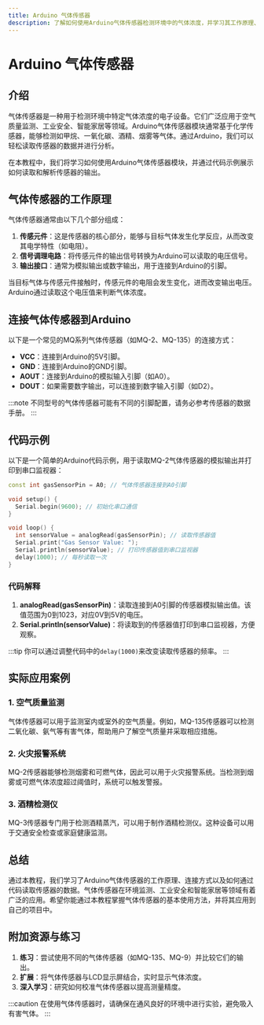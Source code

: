 ```yaml
---
title: Arduino 气体传感器
description: 了解如何使用Arduino气体传感器检测环境中的气体浓度，并学习其工作原理、代码实现和实际应用。
---
```


# Arduino 气体传感器

## 介绍

气体传感器是一种用于检测环境中特定气体浓度的电子设备。它们广泛应用于空气质量监测、工业安全、智能家居等领域。Arduino气体传感器模块通常基于化学传感器，能够检测如甲烷、一氧化碳、酒精、烟雾等气体。通过Arduino，我们可以轻松读取传感器的数据并进行分析。

在本教程中，我们将学习如何使用Arduino气体传感器模块，并通过代码示例展示如何读取和解析传感器的输出。

## 气体传感器的工作原理

气体传感器通常由以下几个部分组成：

1. **传感元件**：这是传感器的核心部分，能够与目标气体发生化学反应，从而改变其电学特性（如电阻）。
2. **信号调理电路**：将传感元件的输出信号转换为Arduino可以读取的电压信号。
3. **输出接口**：通常为模拟输出或数字输出，用于连接到Arduino的引脚。

当目标气体与传感元件接触时，传感元件的电阻会发生变化，进而改变输出电压。Arduino通过读取这个电压值来判断气体浓度。

## 连接气体传感器到Arduino

以下是一个常见的MQ系列气体传感器（如MQ-2、MQ-135）的连接方式：

- **VCC**：连接到Arduino的5V引脚。
- **GND**：连接到Arduino的GND引脚。
- **AOUT**：连接到Arduino的模拟输入引脚（如A0）。
- **DOUT**：如果需要数字输出，可以连接到数字输入引脚（如D2）。

:::note
不同型号的气体传感器可能有不同的引脚配置，请务必参考传感器的数据手册。
:::

## 代码示例

以下是一个简单的Arduino代码示例，用于读取MQ-2气体传感器的模拟输出并打印到串口监视器：

```cpp
const int gasSensorPin = A0; // 气体传感器连接到A0引脚

void setup() {
  Serial.begin(9600); // 初始化串口通信
}

void loop() {
  int sensorValue = analogRead(gasSensorPin); // 读取传感器值
  Serial.print("Gas Sensor Value: ");
  Serial.println(sensorValue); // 打印传感器值到串口监视器
  delay(1000); // 每秒读取一次
}
```

### 代码解释

1. **analogRead(gasSensorPin)**：读取连接到A0引脚的传感器模拟输出值。该值范围为0到1023，对应0V到5V的电压。
2. **Serial.println(sensorValue)**：将读取到的传感器值打印到串口监视器，方便观察。

:::tip
你可以通过调整代码中的`delay(1000)`来改变读取传感器的频率。
:::

## 实际应用案例

### 1. 空气质量监测

气体传感器可以用于监测室内或室外的空气质量。例如，MQ-135传感器可以检测二氧化碳、氨气等有害气体，帮助用户了解空气质量并采取相应措施。

### 2. 火灾报警系统

MQ-2传感器能够检测烟雾和可燃气体，因此可以用于火灾报警系统。当检测到烟雾或可燃气体浓度超过阈值时，系统可以触发警报。

### 3. 酒精检测仪

MQ-3传感器专门用于检测酒精蒸汽，可以用于制作酒精检测仪。这种设备可以用于交通安全检查或家庭健康监测。

## 总结

通过本教程，我们学习了Arduino气体传感器的工作原理、连接方式以及如何通过代码读取传感器的数据。气体传感器在环境监测、工业安全和智能家居等领域有着广泛的应用。希望你能通过本教程掌握气体传感器的基本使用方法，并将其应用到自己的项目中。

## 附加资源与练习

1. **练习**：尝试使用不同的气体传感器（如MQ-135、MQ-9）并比较它们的输出。
2. **扩展**：将气体传感器与LCD显示屏结合，实时显示气体浓度。
3. **深入学习**：研究如何校准气体传感器以提高测量精度。

:::caution
在使用气体传感器时，请确保在通风良好的环境中进行实验，避免吸入有害气体。
:::